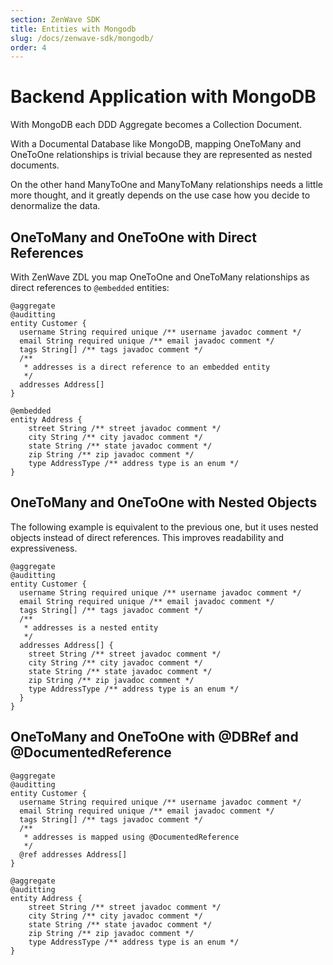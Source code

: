 ```yaml
---
section: ZenWave SDK
title: Entities with Mongodb
slug: /docs/zenwave-sdk/mongodb/
order: 4
---
```


# Backend Application with MongoDB
With MongoDB each DDD Aggregate becomes a Collection Document.

With a Documental Database like MongoDB, mapping OneToMany and OneToOne relationships is trivial because they are represented as nested documents.

On the other hand ManyToOne and ManyToMany relationships needs a little more thought, and it greatly depends on the use case how you decide to denormalize the data.

## OneToMany and OneToOne with Direct References

With ZenWave ZDL you map OneToOne and OneToMany relationships as direct references to `@embedded` entities:

```zdl
@aggregate
@auditting
entity Customer {
  username String required unique /** username javadoc comment */
  email String required unique /** email javadoc comment */
  tags String[] /** tags javadoc comment */
  /**
   * addresses is a direct reference to an embedded entity
   */
  addresses Address[]
}

@embedded
entity Address {
    street String /** street javadoc comment */
    city String /** city javadoc comment */
    state String /** state javadoc comment */
    zip String /** zip javadoc comment */
    type AddressType /** address type is an enum */
}
```
## OneToMany and OneToOne with Nested Objects

The following example is equivalent to the previous one, but it uses nested objects instead of direct references. This improves readability and expressiveness.

```zdl
@aggregate
@auditting
entity Customer {
  username String required unique /** username javadoc comment */
  email String required unique /** email javadoc comment */
  tags String[] /** tags javadoc comment */
  /**
   * addresses is a nested entity
   */
  addresses Address[] {
    street String /** street javadoc comment */
    city String /** city javadoc comment */
    state String /** state javadoc comment */
    zip String /** zip javadoc comment */
    type AddressType /** address type is an enum */
  }
}
```

## OneToMany and OneToOne with @DBRef and @DocumentedReference

```zdl
@aggregate
@auditting
entity Customer {
  username String required unique /** username javadoc comment */
  email String required unique /** email javadoc comment */
  tags String[] /** tags javadoc comment */
  /**
   * addresses is mapped using @DocumentedReference
   */
  @ref addresses Address[]
}

@aggregate
@auditting
entity Address {
    street String /** street javadoc comment */
    city String /** city javadoc comment */
    state String /** state javadoc comment */
    zip String /** zip javadoc comment */
    type AddressType /** address type is an enum */
}
```
